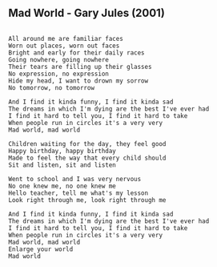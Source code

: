 ## Mad World - Gary Jules (2001)



```

All around me are familiar faces
Worn out places, worn out faces
Bright and early for their daily races
Going nowhere, going nowhere
Their tears are filling up their glasses
No expression, no expression
Hide my head, I want to drown my sorrow
No tomorrow, no tomorrow

And I find it kinda funny, I find it kinda sad
The dreams in which I'm dying are the best I've ever had
I find it hard to tell you, I find it hard to take
When people run in circles it's a very very
Mad world, mad world

Children waiting for the day, they feel good
Happy birthday, happy birthday
Made to feel the way that every child should
Sit and listen, sit and listen

Went to school and I was very nervous
No one knew me, no one knew me
Hello teacher, tell me what's my lesson
Look right through me, look right through me

And I find it kinda funny, I find it kinda sad
The dreams in which I'm dying are the best I've ever had
I find it hard to tell you, I find it hard to take
When people run in circles it's a very very
Mad world, mad world
Enlarge your world
Mad world
```
